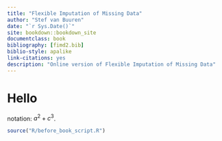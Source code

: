 ---
title: "Flexible Imputation of Missing Data"
author: "Stef van Buuren"
date: "`r Sys.Date()`"
site: bookdown::bookdown_site
documentclass: book
bibliography: [fimd2.bib]
biblio-style: apalike
link-citations: yes
description: "Online version of Flexible Imputation of Missing Data"
---

# Hello {-}

notation: $a^2 + c^3$.

```{r external-code, cache=FALSE, echo = FALSE}
source("R/before_book_script.R")
```
